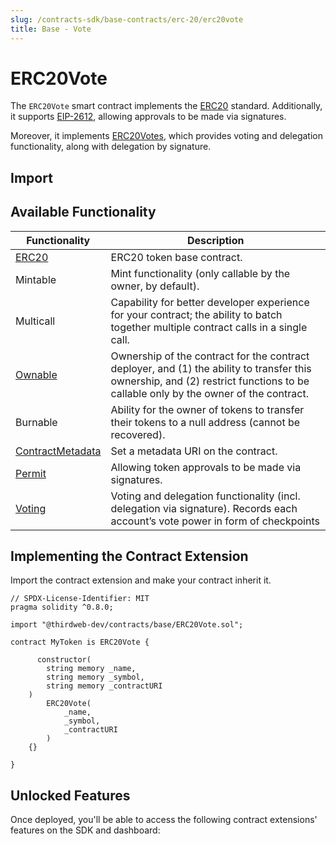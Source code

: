```yaml
---
slug: /contracts-sdk/base-contracts/erc-20/erc20vote
title: Base - Vote
---
```



# ERC20Vote

The `ERC20Vote` smart contract implements the [ERC20](https://eips.ethereum.org/EIPS/eip-20) standard. Additionally, it supports [EIP-2612](https://eips.ethereum.org/EIPS/eip-2612), allowing approvals to be made via signatures.

Moreover, it implements [ERC20Votes](https://github.com/thirdweb-dev/contracts/blob/main/contracts/openzeppelin-presets/token/ERC20/extensions/ERC20Votes.sol), which provides voting and delegation functionality, along with delegation by signature.

<ViewContractCodeButton
  link="https://github.com/thirdweb-dev/contracts/blob/main/contracts/base/ERC20Vote.sol"
  name="ERC20Vote"
/>

## Import

<ImportSnippet type="base" category="ERC20" name="ERC20Vote" />

## Available Functionality

| Functionality | Description |
| --- | --- |
| [ERC20](https://github.com/thirdweb-dev/contracts/blob/main/contracts/openzeppelin-presets/token/ERC20/ERC20.sol) | ERC20 token base contract. |
| Mintable | Mint functionality (only callable by the owner, by default). |
| Multicall | Capability for better developer experience for your contract; the ability to batch together multiple contract calls in a single call. |
| [Ownable](/contracts-sdk/contract-extensions/ownable) | Ownership of the contract for the contract deployer, and (1) the ability to transfer this ownership, and (2) restrict functions to be callable only by the owner of the contract. |
| Burnable | Ability for the owner of tokens to transfer their tokens to a null address (cannot be recovered). |
| [ContractMetadata](/contracts-sdk/contract-extensions/contractmetadata) | Set a metadata URI on the contract. |
| [Permit](https://github.com/thirdweb-dev/contracts/blob/main/contracts/openzeppelin-presets/token/ERC20/extensions/ERC20Permit.sol) | Allowing token approvals to be made via signatures. |
| [Voting](https://github.com/thirdweb-dev/contracts/blob/main/contracts/openzeppelin-presets/token/ERC20/extensions/ERC20Votes.sol) | Voting and delegation functionality (incl. delegation via signature). Records each account’s vote power in form of checkpoints |

## Implementing the Contract Extension

Import the contract extension and make your contract inherit it.

```solidity
// SPDX-License-Identifier: MIT
pragma solidity ^0.8.0;

import "@thirdweb-dev/contracts/base/ERC20Vote.sol";

contract MyToken is ERC20Vote {

	  constructor(
        string memory _name,
        string memory _symbol,
        string memory _contractURI
    )
        ERC20Vote(
            _name,
            _symbol,
            _contractURI
        )
    {}

}
```

## Unlocked Features

Once deployed, you'll be able to access the following contract extensions' features on the SDK and dashboard:

<div className="row" style={{ marginBottom: 24, flexWrap: 'wrap' }}>
<div className="col col--4" style={{marginTop:16}} >
    <QuickstartCard
        name="Contract Metadata"
        link="/contracts-sdk/contract-extensions/contractmetadata#unlocked-features"
        image="/assets/icons/general.png"
    />
</div>

<div className="col col--4" style={{marginTop:16}}>
    <QuickstartCard
        name="Ownable"
        link="/contracts-sdk/contract-extensions/ownable#unlocked-features"
        image="/assets/icons/general.png"
    />
</div>
<div className="col col--4" style={{marginTop:16}}>
    <QuickstartCard
        name="Mintable"
        link="/pre-built-contracts/token"
        image="/assets/icons/nft.png"
    />
</div><div className="col col--4" style={{marginTop:16}}>
    <QuickstartCard
        name="Burnable"
        link="/pre-built-contracts/token"
        image="/assets/icons/nft.png"
    />
</div>
</div>